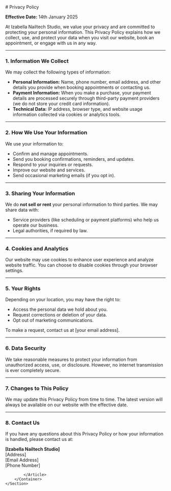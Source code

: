 
<Layout title="Privacy Policy" description="Our privacy policy.">
    <Section>
        <Container>
            <Article contain>
                # Privacy Policy

**Effective Date:** 14th January 2025

At Izabella Nailtech Studio, we value your privacy and are committed to protecting your personal information. This Privacy Policy explains how we collect, use, and protect your data when you visit our website, book an appointment, or engage with us in any way.

---

### **1. Information We Collect**

We may collect the following types of information:

* **Personal Information:** Name, phone number, email address, and other details you provide when booking appointments or contacting us.
* **Payment Information:** When you make a purchase, your payment details are processed securely through third-party payment providers (we do not store your credit card information).
* **Technical Data:** IP address, browser type, and website usage information collected via cookies or analytics tools.

---

### **2. How We Use Your Information**

We use your information to:

* Confirm and manage appointments.
* Send you booking confirmations, reminders, and updates.
* Respond to your inquiries or requests.
* Improve our website and services.
* Send occasional marketing emails (if you opt in).

---

### **3. Sharing Your Information**

We do **not sell or rent** your personal information to third parties. We may share data with:

* Service providers (like scheduling or payment platforms) who help us operate our business.
* Legal authorities, if required by law.

---

### **4. Cookies and Analytics**

Our website may use cookies to enhance user experience and analyze website traffic. You can choose to disable cookies through your browser settings.

---

### **5. Your Rights**

Depending on your location, you may have the right to:

* Access the personal data we hold about you.
* Request corrections or deletion of your data.
* Opt out of marketing communications.

To make a request, contact us at \[your email address].

---

### **6. Data Security**

We take reasonable measures to protect your information from unauthorized access, use, or disclosure. However, no internet transmission is ever completely secure.

---

### **7. Changes to This Policy**

We may update this Privacy Policy from time to time. The latest version will always be available on our website with the effective date.

---

### **8. Contact Us**

If you have any questions about this Privacy Policy or how your information is handled, please contact us at:

**\[Izabella Nailtech Studio]**  
\[Address]  
\[Email Address]  
\[Phone Number]  

            </Article>
        </Container>
    </Section>

</Layout>
